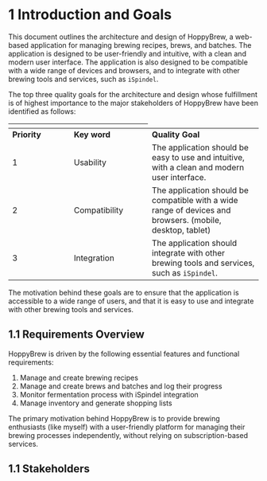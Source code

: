 # 1 Introduction and Goals

This document outlines the architecture and design of HoppyBrew, a web-based application for managing brewing recipes, brews, and batches. The application is designed to be user-friendly and intuitive, with a clean and modern user interface. The application is also designed to be compatible with a wide range of devices and browsers, and to integrate with other brewing tools and services, such as `iSpindel`. 

The top three quality goals for the architecture and design whose fulfillment is of highest importance to the major stakeholders of HoppyBrew have been identified as follows:

<table data-header-hidden>
    <thead>
        <tr>
            <th width="108"></th>
            <th width="141"></th>
        </tr>
    </thead>
    <tbody>
        <tr>
            <td>
                <strong>Priority</strong>
            </td>
            <td>
                <strong>Key word</strong>
            </td>
            <td>
                <strong>Quality Goal</strong>
            </td>
        </tr>
        <tr>
            <td>1</td>
            <td>Usability</td>
            <td>The application should be easy to use and intuitive, with a clean and modern user interface.</td>
        </tr>
        <tr>
            <td>2</td>
            <td>Compatibility</td>
            <td>The application should be compatible with a wide range of devices and browsers. (mobile, desktop, tablet)</td>
        </tr>
        <tr>
            <td>3</td>
            <td>Integration</td>
            <td>The application should integrate with other brewing tools and services, such as <code>iSpindel</code>.</td>
        </tr>
    </tbody>
</table>

The motivation behind these goals are to ensure that the application is accessible to a wide range of users, and that it is easy to use and integrate with other brewing tools and services. 

## 1.1 Requirements Overview

HoppyBrew is driven by the following essential features and functional requirements:

1. Manage and create brewing recipes
2. Manage and create brews and batches and log their progress
3. Monitor fermentation process with iSpindel integration
4. Manage inventory and generate shopping lists

The primary motivation behind HoppyBrew is to provide brewing enthusiasts (like myself) with a user-friendly platform for managing their brewing processes independently, without relying on subscription-based services.



## 1.1 Stakeholders

